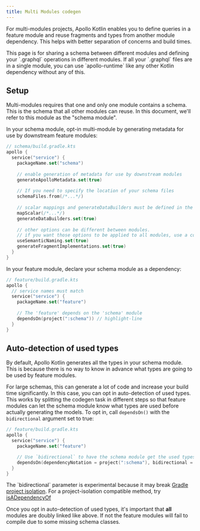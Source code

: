 ```yaml
---
title: Multi Modules codegen
---
```


For multi-modules projects, Apollo Kotlin enables you to define queries in a feature module and reuse fragments and types from another module dependency. This helps with better separation of concerns and build times.

<Note>
This page is for sharing a schema between different modules and defining your `.graphql` operations in different modules. If all your `.graphql` files are in a single module, you can use `apollo-runtime` like any other Kotlin dependency without any of this.
</Note>


## Setup

Multi-modules requires that one and only one module contains a schema. This is the schema that all other modules can reuse. In this document, we'll refer to this module as the "schema module".

In your schema module, opt-in multi-module by generating metadata for use by downstream feature modules:

```kotlin
// schema/build.gradle.kts
apollo {
  service("service") {
    packageName.set("schema")
    
    // enable generation of metadata for use by downstream modules 
    generateApolloMetadata.set(true)
    
    // If you need to specify the location of your schema files
    schemaFiles.from(/*...*/)
    
    // scalar mappings and generateDataBuilders must be defined in the schema module
    mapScalar(/*...*/)
    generateDataBuilders.set(true)
    
    // other options can be different between modules.
    // if you want those options to be applied to all modules, use a convention plugin and shared build logic.
    useSemanticNaming.set(true)
    generateFragmentImplementations.set(true)
  }
}
```

In your feature module, declare your schema module as a dependency:

```kotlin
// feature/build.gradle.kts
apollo {
  // service names must match
  service("service") {
    packageName.set("feature")
    
    // The 'feature' depends on the 'schema' module
    dependsOn(project(":schema")) // highlight-line
  }
}
```

## Auto-detection of used types

By default, Apollo Kotlin generates all the types in your schema module. This is because there is no way to know in advance what types are going to be used by feature modules. 

For large schemas, this can generate a lot of code and increase your build time significantly. In this case, you can opt in auto-detection of used types. This works by splitting the codegen task in different steps so that feature modules can let the schema module know what types are used before actually generating the models. To opt in, call `dependsOn()` with the `bidirectional` argument set to true:

```kotlin
// feature/build.gradle.kts
apollo {
  service("service") {
    packageName.set("feature")

    // Use `bidirectional` to have the schema module get the used types from this module
    dependsOn(dependencyNotation = project(":schema"), bidirectional = true) // highlight-line
  }
}
```

<Note>
The `bidirectional` parameter is experimental because it may break <a href="https://docs.gradle.org/current/userguide/build_environment.html">Gradle project isolation</a>. For a project-isolation compatible method, try <a href="https://www.apollographql.com/docs/kotlin/kdoc/apollo-gradle-plugin-external/com.apollographql.apollo3.gradle.api/-service/is-a-dependency-of.html">isADependencyOf</a> 
</Note>

Once you opt in auto-detection of used types, it's important that **all** modules are doubly linked like above. If not the feature modules will fail to compile due to some missing schema classes.